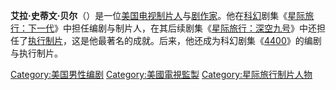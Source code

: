 {{noteTA
|G1=StarTrek
}}
'''艾拉·史蒂文·贝尔'''（{{lang|en|'''Ira Steven Behr'''}}）是一位[[美国|美国]][[电视制片人|电视制片人]]与[[剧作家|剧作家]]。他在[[科幻|科幻]]剧集《[[星际旅行：下一代|星际旅行：下一代]]》中担任编剧与制片人，在其后续剧集《[[星际旅行：深空九号|星际旅行：深空九号]]》中还担任了[[执行制片|执行制片]]，这是他最著名的成就。后来，他还成为科幻剧集《[[4400|4400]]》的编剧与执行制片。
{{美国人物小作品}}
{{DEFAULTSORT:Behr, Ira Steven}}
[[Category:美国男性编剧|Category:美国男性编剧]]
[[Category:美國電視監製|Category:美國電視監製]]
[[Category:星际旅行制片人物|Category:星际旅行制片人物]]